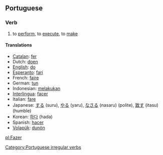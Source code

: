 ==Portuguese==
===Verb===
# to [[perform]], to [[execute]], to [[make]] 

====Translations====
*[[Catalan]]: [[fer]]
*Dutch: [[doen]]
*[[English]]: [[do]]
*[[Esperanto]]: [[fari]]
*French: [[faire]]
*German: [[tun]]
*Indonesian: [[laku|melakukan]]
*[[Interlingua]]: [[facer]]
*Italian: [[fare]]
*Japanese: [[する]] (suru), [[やる]] (yaru), [[なさる]] (nasaru) (polite), [[致す]] (itasu) (humble)
*Korean: [[하다]] (hada)
*Spanish: [[hacer]]
*[[Volapük]]: [[dunön]]

[[Category:Portuguese irregular verbs]]

[[pl:Fazer]]